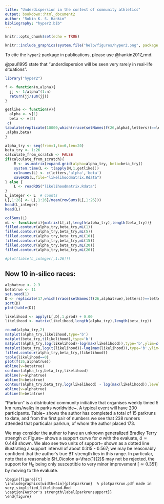 ```yaml
---
title: "Underdispersion in the context of community athletics"
output: bookdown::html_document2
author: "Robin K. S. Hankin"
bibliography: "hyper2.bib"
---
```


```r
knitr::opts_chunk$set(echo = TRUE)
```

```r
knitr::include_graphics(system.file("help/figures/hyper2.png", package = "hyper2"))
```

To cite the `hyper2` package in publications, please use @hankin2017_rmd.

@paul1995 state that "underdispersion will be seen very rarely in
real-life situations".


```r
library("hyper2")

f <- function(n,alpha){
  jj <- 1/alpha^(1:n)
  return(jj/sum(jj))
}

getlike <- function(v){
  alpha <- v[1]
  beta <- v[2]
 c(
tabulate(replicate(10000,which(rrace(setNames(f(26,alpha),letters))==letters[beta])),nbins=26)
,alpha,beta)
}
```

```r
alpha_try <- seq(from=1,to=6,len=20)
beta_try <- 1:26
calculate_from_scratch <- FALSE
if(calculate_from_scratch){
    M <- as.matrix(expand.grid(alpha=alpha_try, beta=beta_try))
    system.time(L <- t(apply(M,1,getlike)))
    colnames(L) <- c(letters,'alpha','beta')
    saveRDS(L,file="likelihoodmatrix.Rdata")
} else {
    L <- readRDS("likelihoodmatrix.Rdata")
}
L_integer <- L  # counts
L[,1:26] <- L[,1:26]/mean(rowSums(L[,1:26]))
head(L_integer)
head(L)
```

```r
colSums(L)
mL <- function(i){matrix(L[,i],length(alpha_try),length(beta_try))}
filled.contour(alpha_try,beta_try,mL(1))
filled.contour(alpha_try,beta_try,mL(5))
filled.contour(alpha_try,beta_try,mL(10))
filled.contour(alpha_try,beta_try,mL(15))
filled.contour(alpha_try,beta_try,mL(20))
filled.contour(alpha_try,beta_try,mL(26))
```

```r
#plot(table(L_integer[,1:26]))
```

## Now 10 in-silico races:
```r
alphatrue <- 2.3
betatrue <- 11 
set.seed(1)
D <- replicate(17,which(rrace(setNames(f(26,alphatrue),letters))==letters[betatrue]))
sort(D)
plot(table(D))
```

```r
likelihood <- apply(L[,D],1,prod) + 0.00
likelihood <- matrix(likelihood,length(alpha_try),length(beta_try))
```

```r
round(alpha_try,2)
matplot(alpha_try,likelihood,type='b')
matplot(beta_try,t(likelihood),type='b')
matplot(alpha_try,log(likelihood)-log(max(likelihood)),type='b',ylim=c(-20,0))
matplot(beta_try,log(t(likelihood))-log(max(likelihood)),type='b',ylim=c(-20,0))
filled.contour(alpha_try,beta_try,(likelihood))
table(likelihood==0)
plot(f(26,alphatrue))
abline(v=betatrue)
contour(alpha_try,beta_try,likelihood)
abline(v=alphatrue)
abline(h=betatrue)
contour(alpha_try,beta_try,log(likelihood) - log(max(likelihood)),levels=-(0:10))
abline(v=alphatrue)
abline(h=betatrue)
```

\subsection{Park run}

"Parkrun" is a distributed community initiative that organises
weekly timed 5 km runs/walks in parks worldwide~\cite{hindley2020}.  A
typical event will have 200 participants.  Table~\ref{parkruntable}
shows the author has completed a total of 15 parkruns to date, and
from the first pair of numbers we see that 238 runners attended that
particular parkrun, of whom the author placed 173.

\begin{table*}[t]
  \caption{Parkrun results}
\label{parkruntable}
\begin{tabular}{ccccccccccc}
\hline
rank   &173  & 165 & 172 & 199 & 181 & 229 & 177 & 222 & 206 & 142 \\
runners&238  & 238 & 196 & 242 & 242 & 318 & 259 & 305 & 297 & 241 \\ \\ \\
rank   & 118 & 224 & 128 & 115 & 183 &     &     &     &     &\\
runners& 179 & 338 & 203 & 245 & 254 &     &     &     &     &\\
\hline
\end{tabular}
\end{table*}


We may consider the author to have an unknown generalized Bradley
Terry strength $a$: Figure~\ref{parkrunsupport} shows a support curve
for $a$ with the evaluate, $\hat{a}\simeq 0.448$ shown.  We also see
two units of support~\cite{edwards1992} shown as a dotted line
illustrating a support interval of about 0.315 - 0.567; we may be
reasonably confident that the author's true BT strength lies in this
range.  In particular, note that a reasonable $H_0\colon
a=\frac{1}{2}$ may not be rejected, the support for $H_0$ being only
susceptible to very minor improvement [$\simeq 0.351$] by moving to
the evaluate.

```asis
\begin{figure}[t]
\includegraphics[width=4in]{plotparkrun}  % plotparkrun.pdf made in very_simplified_likelihood.Rmd
\caption{Author's strength\label{parkrunsupport}}
\end{figure}
```
